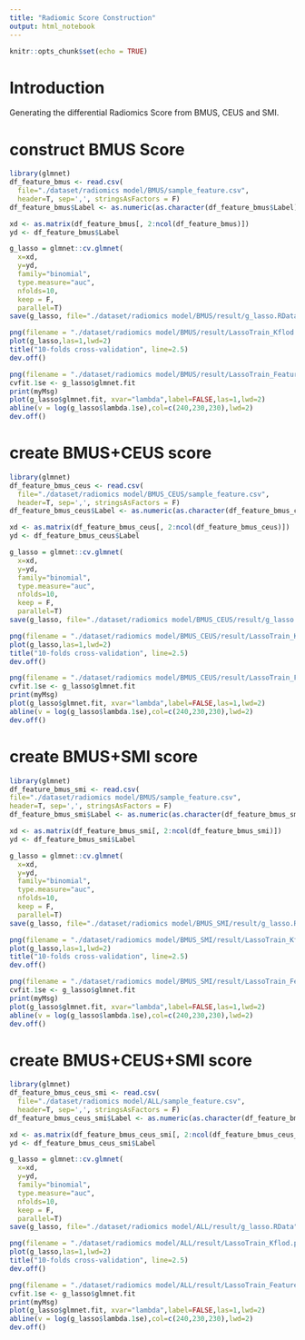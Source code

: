 ---
title: "Radiomic Score Construction"
output: html_notebook
---

```{r setup, include=FALSE}
knitr::opts_chunk$set(echo = TRUE)
```

# Introduction
Generating the differential Radiomics Score from BMUS, CEUS and SMI.

# construct BMUS Score
```{r}
library(glmnet)
df_feature_bmus <- read.csv(
  file="./dataset/radiomics model/BMUS/sample_feature.csv", 
  header=T, sep=',', stringsAsFactors = F)
df_feature_bmus$Label <- as.numeric(as.character(df_feature_bmus$Label))

xd <- as.matrix(df_feature_bmus[, 2:ncol(df_feature_bmus)])
yd <- df_feature_bmus$Label

g_lasso = glmnet::cv.glmnet(
  x=xd, 
  y=yd,
  family="binomial",
  type.measure="auc",
  nfolds=10,
  keep = F,
  parallel=T)
save(g_lasso, file="./dataset/radiomics model/BMUS/result/g_lasso.RData")

png(filename = "./dataset/radiomics model/BMUS/result/LassoTrain_Kflod.png")
plot(g_lasso,las=1,lwd=2)
title("10-folds cross-validation", line=2.5)
dev.off()

png(filename = "./dataset/radiomics model/BMUS/result/LassoTrain_FeatureSelect.png")
cvfit.1se <- g_lasso$glmnet.fit
print(myMsg)
plot(g_lasso$glmnet.fit, xvar="lambda",label=FALSE,las=1,lwd=2)
abline(v = log(g_lasso$lambda.1se),col=c(240,230,230),lwd=2)
dev.off()
```
# create BMUS+CEUS score
```{r}
library(glmnet)
df_feature_bmus_ceus <- read.csv(
  file="./dataset/radiomics model/BMUS_CEUS/sample_feature.csv", 
  header=T, sep=',', stringsAsFactors = F)
df_feature_bmus_ceus$Label <- as.numeric(as.character(df_feature_bmus_ceus$Label))

xd <- as.matrix(df_feature_bmus_ceus[, 2:ncol(df_feature_bmus_ceus)])
yd <- df_feature_bmus_ceus$Label

g_lasso = glmnet::cv.glmnet(
  x=xd, 
  y=yd,
  family="binomial",
  type.measure="auc",
  nfolds=10,
  keep = F,
  parallel=T)
save(g_lasso, file="./dataset/radiomics model/BMUS_CEUS/result/g_lasso.RData")

png(filename = "./dataset/radiomics model/BMUS_CEUS/result/LassoTrain_Kflod.png")
plot(g_lasso,las=1,lwd=2)
title("10-folds cross-validation", line=2.5)
dev.off()

png(filename = "./dataset/radiomics model/BMUS_CEUS/result/LassoTrain_FeatureSelect.png")
cvfit.1se <- g_lasso$glmnet.fit
print(myMsg)
plot(g_lasso$glmnet.fit, xvar="lambda",label=FALSE,las=1,lwd=2)
abline(v = log(g_lasso$lambda.1se),col=c(240,230,230),lwd=2)
dev.off()
```
# create BMUS+SMI score
```{r}
library(glmnet)
df_feature_bmus_smi <- read.csv(
file="./dataset/radiomics model/BMUS/sample_feature.csv", 
header=T, sep=',', stringsAsFactors = F)
df_feature_bmus_smi$Label <- as.numeric(as.character(df_feature_bmus_smi$Label))

xd <- as.matrix(df_feature_bmus_smi[, 2:ncol(df_feature_bmus_smi)])
yd <- df_feature_bmus_smi$Label

g_lasso = glmnet::cv.glmnet(
  x=xd, 
  y=yd,
  family="binomial",
  type.measure="auc",
  nfolds=10,
  keep = F,
  parallel=T)
save(g_lasso, file="./dataset/radiomics model/BMUS_SMI/result/g_lasso.RData")

png(filename = "./dataset/radiomics model/BMUS_SMI/result/LassoTrain_Kflod.png")
plot(g_lasso,las=1,lwd=2)
title("10-folds cross-validation", line=2.5)
dev.off()

png(filename = "./dataset/radiomics model/BMUS_SMI/result/LassoTrain_FeatureSelect.png")
cvfit.1se <- g_lasso$glmnet.fit
print(myMsg)
plot(g_lasso$glmnet.fit, xvar="lambda",label=FALSE,las=1,lwd=2)
abline(v = log(g_lasso$lambda.1se),col=c(240,230,230),lwd=2)
dev.off()
```
# create BMUS+CEUS+SMI score
```{r}
library(glmnet)
df_feature_bmus_ceus_smi <- read.csv(
  file="./dataset/radiomics model/ALL/sample_feature.csv", 
  header=T, sep=',', stringsAsFactors = F)
df_feature_bmus_ceus_smi$Label <- as.numeric(as.character(df_feature_bmus_ceus_smi$Label))

xd <- as.matrix(df_feature_bmus_ceus_smi[, 2:ncol(df_feature_bmus_ceus_smi)])
yd <- df_feature_bmus_ceus_smi$Label

g_lasso = glmnet::cv.glmnet(
  x=xd, 
  y=yd,
  family="binomial",
  type.measure="auc",
  nfolds=10,
  keep = F,
  parallel=T)
save(g_lasso, file="./dataset/radiomics model/ALL/result/g_lasso.RData")

png(filename = "./dataset/radiomics model/ALL/result/LassoTrain_Kflod.png")
plot(g_lasso,las=1,lwd=2)
title("10-folds cross-validation", line=2.5)
dev.off()

png(filename = "./dataset/radiomics model/ALL/result/LassoTrain_FeatureSelect.png")
cvfit.1se <- g_lasso$glmnet.fit
print(myMsg)
plot(g_lasso$glmnet.fit, xvar="lambda",label=FALSE,las=1,lwd=2)
abline(v = log(g_lasso$lambda.1se),col=c(240,230,230),lwd=2)
dev.off()
```

